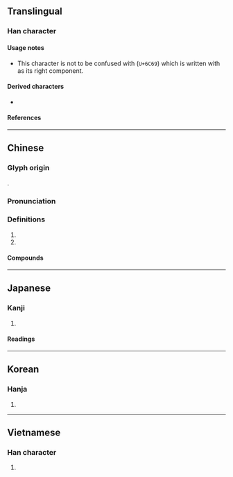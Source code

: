 {{also|汩}}
{{character info}}
==Translingual==

===Han character===
{{Han char|rn=85|rad=水|as=04|sn=7|four=36100|canj=EA|ids=⿰氵日}}

====Usage notes====
* This character is not to be confused with {{l|mul|汩}} (<code>U+6C69</code>) which is written with {{l|mul|曰|gloss=to [[speak]]}} as its right component.

====Derived characters====
* {{l|mul|[[𢩎]]}}

====References====
{{Han ref|kx=0607.090|dkj=17152|dj=1000.100|hdz=31564.020|uh=6C68}}

----

==Chinese==
{{zh-forms|alt=淿,漞,㵋}}

===Glyph origin===
{{Han etym}}
{{Han compound|水|冥|alt1=氵|c1=s|c2=p|t1=water|ls=psc}}.

===Pronunciation===
{{zh-pron
|m=mì
|c=mik6
|mn=be̍k
|mn-t=mig8/mêg8
|mc=2
|oc=y
|cat=pn,v
}}

===Definitions===
{{zh-hanzi}}

# {{zh-used|汨羅|{{w|Miluo City}} in [[Hunan]] [[province]]}}
# {{zh-used|汨羅江|{{w|Miluo River}} in [[Hunan]] [[province]] where {{w|Qu Yuan}} [[drown]]ed himself}}

====Compounds====
{{zh-der|汨羅|汨羅江}}

----

==Japanese==

===Kanji===
{{ja-kanji|grade=|rs=水04}}

# {{rfdef|ja|sort=水04}}

====Readings====
{{ja-readings
|goon=みゃく
|kanon=べき
|kun=しず-む
}}

----

==Korean==

===Hanja===
{{ko-hanja|hangeul=[[멱]], [[골]]|eumhun=|rv=myeok, gol|mr=myŏk, kol|y=myek, kol}}

# {{rfdef|ko|sort=水04}}

----

==Vietnamese==

===Han character===
{{vi-readings|rs=水04
|hanviet=mịch <!-- Note: cốt is Hán Việt reading of 汩 (U+6C69) -->
|nom=nhặt
}}

# {{rfdef|vi|sort=水04}}
